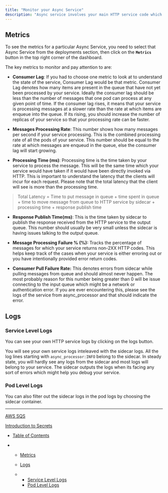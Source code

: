 ```yaml
---
title: "Monitor your Async Service"
description: "Async service involves your main HTTP service code which you are writing and a sidecar component which picks up items from the queue and calls yoru HTTP service with the payload. The sidecar code has been written by Truefoundry and emits useful metrics which can help you understand the overall state of the system."
---
```


## Metrics

To see the metrics for a particular Async Service, you need to select that Async Service from the deployments section, then click on the **`Metrics`** button in the top right corner of the dashboard.

The key metrics to monitor and pay attention to are:

* **Consumer Lag**: If you had to choose one metric to look at to understand the state of the service, Consumer Lag would be that metric. Consumer Lag denotes how many items are present in the queue that have not yet been processed by your service. Ideally the consumer lag should be less than the number of messages that one pod can process at any given point of time. If the consumer lag rises, it means that your service is processing messages at a slower rate than the rate at which items are enqueue into the queue. If its rising, you should increase the number of replicas of your service so that your processing rate can be faster.

* **Messages Processing Rate**: This number shows how many messages per second if your service processing. This is the combined processing rate of all the pods of your service. This number should be equal to the rate at which messages are enqueud in the queue, else the consumer lag will start growing.

* **Processing Time (ms)**: Processing time is the time taken by your service to process the message. This will be the same time which your service would have taken if it would have been directly invoked via HTTP. This is important to understand the latency that the clients will incur for each request. Please note that the total latency that the client will see is more than the processing time.

> Total Latency = Time to put message in queue + time spent in queue + time to move message from queue to HTTP service by sidecar + processing time + response publish time

* **Response Publish Time(ms)**: This is the time taken by sidecar to publish the response received from the HTTP service to the output queue. This number should usually be very small unless the sidecar is having issues talking to the output queue.

* **Message Processing Failure % (%):** Tracks the percentage of messages for which your service returns non-2XX HTTP codes. This helps keep track of the cases when your service is either erroring out or you have intentionally provided error return codes.

* **Consumer Pull Failure Rate:** This denotes errors from sidecar while pulling messages from queue and should almost never happen. The most probably reason for this number being greater than 0 will be issue connecting to the input queue which might be a network or authentication error. If you are ever encountering this, please see the logs of the service from async\_processor and that should indicate the error.

## Logs

### Service Level Logs

You can see your own HTTP service logs by clicking on the logs button.

You will see your own service logs inteleaved with the sidecar logs. All the log lines starting with `async_processor:INFO` belong to the sidecar. In steady state, you will hardly see any logs from the sidecar and most logs will belong to your service. The sidecar outputs the logs when its facing any sort of errors which might help you debug your service.

### Pod Level Logs

You can also filter out the sidecar logs in the pod logs by choosing the sidecar container.

***

[AWS SQS](/docs/aws-sqs)

[Introduction to Secrets](/docs/introduction-to-secrets)

* [Table of Contents](#)

* * [Metrics](#metrics)

  * [Logs](#logs)

  * * [Service Level Logs](#service-level-logs)
    * [Pod Level Logs](#pod-level-logs)
